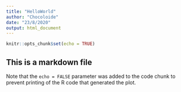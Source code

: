 ```yaml
---
title: "HelloWorld"
author: "Chocoloide"
date: "23/8/2020"
output: html_document
---
```


```r
knitr::opts_chunk$set(echo = TRUE)
```

## This is a markdown file






Note that the `echo = FALSE` parameter was added to the code chunk to prevent printing of the R code that generated the plot.
